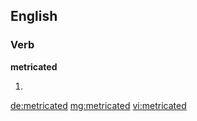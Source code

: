 ==English==

===Verb===
'''metricated'''

# {{past of|[[metricate]]}}

[[de:metricated]]
[[mg:metricated]]
[[vi:metricated]]